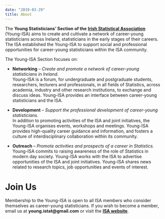 ```yaml
---
date: "2019-03-29"
title: About
---
```



The **Young Statisticians' Section of the** [**Irish Statistical Association**](https://istat.ie/) (Young-ISA) aims to create and cultivate a network of career-young statisticians across Ireland, statisticians in the early stages of their careers. The ISA established the Young-ISA to support social and professional opportunities for career-young statisticians within the ISA community. 

The Young-ISA Section focuses on: 

* **Networking** -- *Create and promote a network of career-young statisticians in Ireland.* <br>
Young-ISA is a forum, for undergraduate and postgraduate students, researchers, lecturers and professionals, in all fields of Statistics, across academia, industry and other research institutions, to exchange and discuss ideas. Young-ISA provides an interface between career-young statisticians and the ISA.

* **Development** -- *Support the professional development of career-young statisticians.* <br>
In addition to promoting activities of the ISA and joint initiatives, the Young-ISA organises events, workshops and meetings. Young-ISA provides high-quality career guidance and information, and fosters a culture of interdisciplinary collaboration within its community.

* **Outreach** -- *Promote activities and prospects of a career in Statistics.* <br>
Young-ISA commits to raising awareness of the role of Statistics in modern day society. Young-ISA works with the ISA to advertise opportunities of the ISA and joint initiatives. Young-ISA shares news related to research topics, job opportunities and events of interest. 

# Join Us

Membership to the Young-ISA is open to all ISA members who consider themselves as career-young statisticians. If you wish to become a member, email us at **young.istat@gmail.com** or visit the [**ISA website**](https://istat.ie/).

